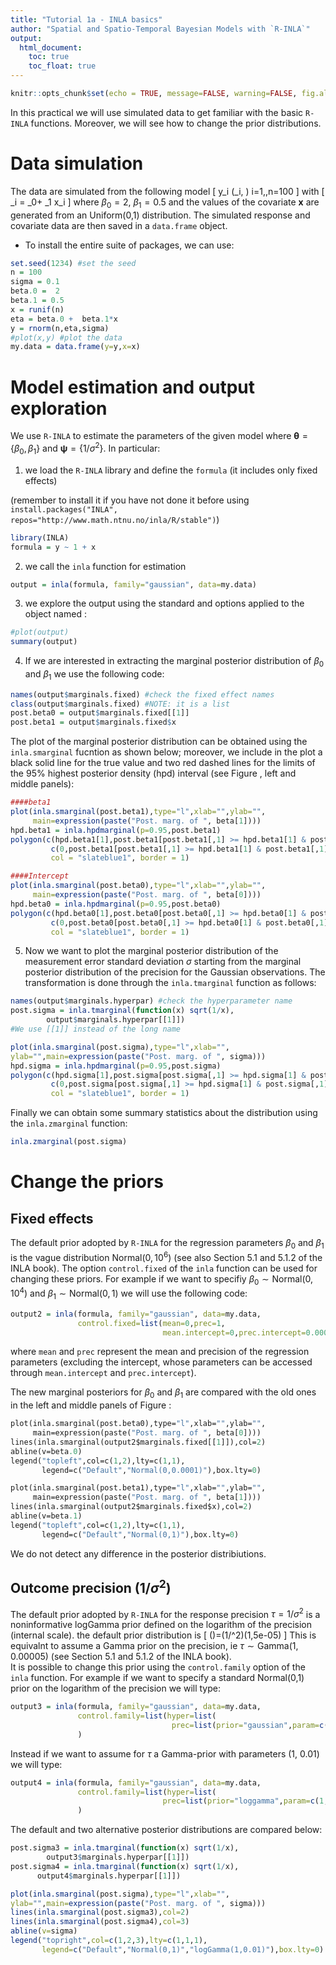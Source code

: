 ```yaml
---
title: "Tutorial 1a - INLA basics"
author: "Spatial and Spatio-Temporal Bayesian Models with `R-INLA`"
output: 
  html_document:
    toc: true
    toc_float: true
---
```


\pagenumbering{gobble} 
\pagenumbering{arabic} 

```r
knitr::opts_chunk$set(echo = TRUE, message=FALSE, warning=FALSE, fig.align = "center")
```

In this practical we will use simulated data to get familiar with the basic `R-INLA` functions. Moreover, we will see how to change the prior distributions.

# Data simulation
The data are simulated from the following model
\[
y_i \sim \text{Normal}(\eta_i, \sigma=0.1) \qquad i=1,\ldots,n=100
\]
with
\[
\eta_i = \beta_0+ \beta_1 x_i
\]
where $\beta_0=2$, $\beta_1=0.5$ and the values of the covariate $\boldsymbol{x}$ are generated from an Uniform(0,1) distribution. The simulated response and covariate data are then saved in a `data.frame` object.



* To install the entire suite of packages, we can use:
```r
set.seed(1234) #set the seed
n = 100
sigma = 0.1
beta.0 =  2
beta.1 = 0.5
x = runif(n)
eta = beta.0 +  beta.1*x
y = rnorm(n,eta,sigma)
#plot(x,y) #plot the data
my.data = data.frame(y=y,x=x)
```

# Model estimation and output exploration
We use `R-INLA` to estimate the parameters of the given model where $\boldsymbol \theta=\{\beta_0,\beta_1\}$ and $\boldsymbol\psi=\{1/\sigma^2\}$. In particular:

1. we load the `R-INLA` library and define the `formula` (it includes only fixed effects)

(remember to install it if you have not done it before using `install.packages("INLA", repos="http://www.math.ntnu.no/inla/R/stable")`)

```r
library(INLA)
formula = y ~ 1 + x
```

2. we call the `inla` function for estimation

```r
output = inla(formula, family="gaussian", data=my.data)
```

3. we explore the output using the standard \texttt{summary} and \texttt{plot} options applied to the \texttt{inla} object named \texttt{output}:

```r
#plot(output)
summary(output)
```


4. If we are interested in extracting the marginal posterior distribution of $\beta_0$ and $\beta_1$ 
we use the following code:

```r
names(output$marginals.fixed) #check the fixed effect names
class(output$marginals.fixed) #NOTE: it is a list
post.beta0 = output$marginals.fixed[[1]]
post.beta1 = output$marginals.fixed$x
```

The plot of the marginal posterior distribution can be obtained using the `inla.smarginal` fucntion as shown below; moreover, we include in the plot a black solid line for the true value and two red dashed lines for the limits of the 95% highest posterior density (hpd) interval (see Figure \ref{fig:marginals}, left and middle panels):

```r
####beta1
plot(inla.smarginal(post.beta1),type="l",xlab="",ylab="",
     main=expression(paste("Post. marg. of ", beta[1])))
hpd.beta1 = inla.hpdmarginal(p=0.95,post.beta1)
polygon(c(hpd.beta1[1],post.beta1[post.beta1[,1] >= hpd.beta1[1] & post.beta1[,1] <= hpd.beta1[2],1], hpd.beta1[2]),
         c(0,post.beta1[post.beta1[,1] >= hpd.beta1[1] & post.beta1[,1] <= hpd.beta1[2] ,2],0),
         col = "slateblue1", border = 1)

####Intercept
plot(inla.smarginal(post.beta0),type="l",xlab="",ylab="",
     main=expression(paste("Post. marg. of ", beta[0])))
hpd.beta0 = inla.hpdmarginal(p=0.95,post.beta0)
polygon(c(hpd.beta0[1],post.beta0[post.beta0[,1] >= hpd.beta0[1] & post.beta0[,1] <= hpd.beta0[2],1], hpd.beta0[2]),
         c(0,post.beta0[post.beta0[,1] >= hpd.beta0[1] & post.beta0[,1] <= hpd.beta0[2] ,2],0),
         col = "slateblue1", border = 1)

```

5. Now we want to plot the marginal posterior distribution of the measurement error standard deviation $\sigma$ starting from the marginal posterior distribution of the precision for the Gaussian observations. The transformation is done through the `inla.tmarginal` function as follows:

```r
names(output$marginals.hyperpar) #check the hyperparameter name
post.sigma = inla.tmarginal(function(x) sqrt(1/x), 
  		output$marginals.hyperpar[[1]]) 
#We use [[1]] instead of the long name

plot(inla.smarginal(post.sigma),type="l",xlab="",
ylab="",main=expression(paste("Post. marg. of ", sigma)))
hpd.sigma = inla.hpdmarginal(p=0.95,post.sigma)
polygon(c(hpd.sigma[1],post.sigma[post.sigma[,1] >= hpd.sigma[1] & post.sigma[,1] <= hpd.sigma[2],1], hpd.sigma[2]),
         c(0,post.sigma[post.sigma[,1] >= hpd.sigma[1] & post.sigma[,1] <= hpd.sigma[2] ,2],0),
         col = "slateblue1", border = 1)
```

Finally we can obtain some summary statistics about the distribution using the `inla.zmarginal` function:
```R
inla.zmarginal(post.sigma)
```

# Change the priors 
## Fixed effects
The default prior adopted by `R-INLA` for the regression parameters $\beta_0$ and $\beta_1$ is the vague distribution $\text{Normal}(0,10^6)$ (see also Section 5.1 and 5.1.2 of the INLA book). The option `control.fixed` of the `inla` function can be used for changing these priors. For example if we want to specifiy $\beta_0\sim\text{Normal}(0,10^4)$ and $\beta_1\sim\text{Normal}(0,1)$ we will use the following code:

```r
output2 = inla(formula, family="gaussian", data=my.data,
               control.fixed=list(mean=0,prec=1,
                                  mean.intercept=0,prec.intercept=0.0001))
```


where `mean` and `prec` represent the mean and precision of the regression parameters (excluding the intercept, whose parameters can be accessed through `mean.intercept` and `prec.intercept`)\footnote{Note that when the model includes more than one fixed effect, a `list` has to be specified. For example `control.fixed=list(mean=list(a=1, b=2, default=0))` assigns prior mean equal to 1 for fixed effect `a` and equal to 2 for `b`; all the other fixed effects has a zero prior mean. The same holds for the precision `prec`.}.

The new marginal posteriors for $\beta_0$ and $\beta_1$ are compared with the old ones in the left and middle panels of Figure \ref{fig:marginals2}:

```e
plot(inla.smarginal(post.beta0),type="l",xlab="",ylab="",
     main=expression(paste("Post. marg. of ", beta[0])))
lines(inla.smarginal(output2$marginals.fixed[[1]]),col=2)
abline(v=beta.0)
legend("topleft",col=c(1,2),lty=c(1,1),
       legend=c("Default","Normal(0,0.0001)"),box.lty=0)

plot(inla.smarginal(post.beta1),type="l",xlab="",ylab="",
     main=expression(paste("Post. marg. of ", beta[1])))
lines(inla.smarginal(output2$marginals.fixed$x),col=2)
abline(v=beta.1)
legend("topleft",col=c(1,2),lty=c(1,1),
       legend=c("Default","Normal(0,1)"),box.lty=0)
```

We do not detect any difference in the posterior distribiutions.

## Outcome precision $(1/\sigma^2)$

The default prior adopted by `R-INLA` for the response precision $\tau=1/\sigma^2$ is a noninformative logGamma prior defined on the logarithm of the precision (internal scale). the default prior distribution is 
\[
\log(\tau)=\log(1/\sigma^2)\sim \text{logGamma}(1,5e-05)
\]
This is equivalnt to assume a Gamma prior on the precision, ie $\tau\sim \text{Gamma}(1, 0.00005)$ (see Section 5.1 and 5.1.2 of the INLA book).  
It is possible to change this prior using the `control.family` option of the `inla` function. For example if we want to specify a standard Normal(0,1) prior on the logarithm of the precision we will type:

```r
output3 = inla(formula, family="gaussian", data=my.data,
               control.family=list(hyper=list(
                                    prec=list(prior="gaussian",param=c(0,1))))
               )
```

Instead if we want to assume for $\tau$ a Gamma-prior with parameters (1, 0.01) we will type:
```r
output4 = inla(formula, family="gaussian", data=my.data,
               control.family=list(hyper=list(
                                  prec=list(prior="loggamma",param=c(1,0.01))))
               )
```

The default and two alternative posterior distributions are compared below:

```r
post.sigma3 = inla.tmarginal(function(x) sqrt(1/x), 
    	output3$marginals.hyperpar[[1]]) 
post.sigma4 = inla.tmarginal(function(x) sqrt(1/x), 
      output4$marginals.hyperpar[[1]]) 

plot(inla.smarginal(post.sigma),type="l",xlab="",
ylab="",main=expression(paste("Post. marg. of ", sigma)))
lines(inla.smarginal(post.sigma3),col=2)
lines(inla.smarginal(post.sigma4),col=3)
abline(v=sigma)
legend("topright",col=c(1,2,3),lty=c(1,1,1),
       legend=c("Default","Normal(0,1)","logGamma(1,0.01)"),box.lty=0)
```